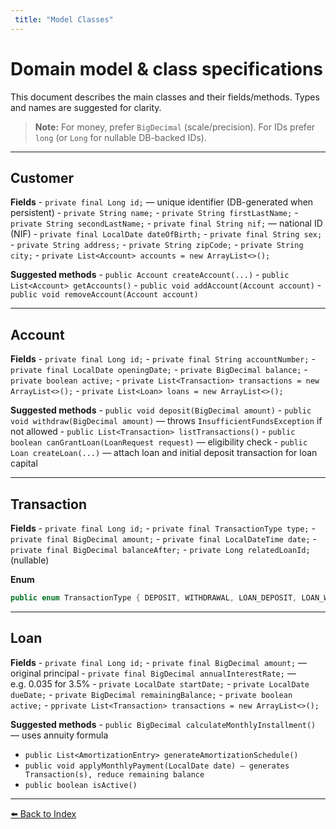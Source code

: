 ```yaml
---
 title: "Model Classes"
---
```


# Domain model & class specifications

This document describes the main classes and their fields/methods. Types and names are suggested for clarity.

> **Note:** For money, prefer `BigDecimal` (scale/precision). For IDs prefer `long` (or `Long` for nullable DB-backed IDs).

***

## Customer
**Fields**
- `private final Long id;` — unique identifier (DB-generated when persistent)
- `private String name;`
- `private String firstLastName;`
- `private String secondLastName;`
- `private final String nif;` — national ID (NIF)
- `private final LocalDate dateOfBirth;`
- `private final String sex;`
- `private String address;`
- `private String zipCode;`
- `private String city;`
- `private List<Account> accounts = new ArrayList<>();`

**Suggested methods**
- `public Account createAccount(...)`
- `public List<Account> getAccounts()`
- `public void addAccount(Account account)`
- `public void removeAccount(Account account)`

***

## Account
**Fields**
- `private final Long id;`
- `private final String accountNumber;`
- `private final LocalDate openingDate;`
- `private BigDecimal balance;`
- `private boolean active;`
- `private List<Transaction> transactions = new ArrayList<>();`
- `private List<Loan> loans = new ArrayList<>();`

**Suggested methods**
- `public void deposit(BigDecimal amount)`
- `public void withdraw(BigDecimal amount)` — throws `InsufficientFundsException` if not allowed
- `public List<Transaction> listTransactions()`
- `public boolean canGrantLoan(LoanRequest request)` — eligibility check
- `public Loan createLoan(...)` — attach loan and initial deposit transaction for loan capital

***

## Transaction
**Fields**
- `private final Long id;`
- `private final TransactionType type;`
- `private final BigDecimal amount;`
- `private final LocalDateTime date;`
- `private final BigDecimal balanceAfter;`
- `private Long relatedLoanId;` (nullable)

**Enum**
```java
public enum TransactionType { DEPOSIT, WITHDRAWAL, LOAN_DEPOSIT, LOAN_WITHDRAWAL }
```
***

## Loan
**Fields**
- `private final Long id;`
- `private final BigDecimal amount;`  — original principal
- `private final BigDecimal annualInterestRate;` — e.g. 0.035 for 3.5%
- `private LocalDate startDate;`
- `private LocalDate dueDate;`
- `private BigDecimal remainingBalance;`
- `private boolean active;`
- `pprivate List<Transaction> transactions = new ArrayList<>();`


**Suggested methods**
- `public BigDecimal calculateMonthlyInstallment()` — uses annuity formula

- `public List<AmortizationEntry> generateAmortizationSchedule()`
- `public void applyMonthlyPayment(LocalDate date) — generates Transaction(s), reduce remaining balance`
- `public boolean isActive()`

***

[⬅️ Back to Index](../README.md#table-of-contents)
